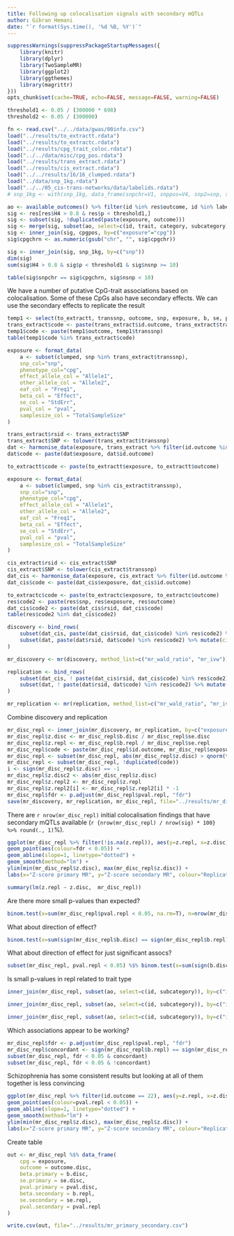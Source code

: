 ```yaml
---
title: Following up colocalisation signals with secondary mQTLs
author: Gibran Hemani
date: "`r format(Sys.time(), '%d %B, %Y')`"
---
```


```r
suppressWarnings(suppressPackageStartupMessages({
	library(knitr)
	library(dplyr)
	library(TwoSampleMR)
	library(ggplot2)
	library(ggthemes)
	library(magrittr)
}))
opts_chunk$set(cache=TRUE, echo=FALSE, message=FALSE, warning=FALSE)
```

```r
threshold1 <- 0.05 / (300000 * 698)
threshold2 <- 0.05 / (300000)

fn <- read.csv("../../data/gwas/00info.csv")
load("../results/to_extractt.rdata")
load("../results/to_extractc.rdata")
load("../results/cpg_trait_coloc.rdata")
load("../../data/misc/cpg_pos.rdata")
load("../results/trans_extract.rdata")
load("../results/cis_extract.rdata")
load("../../results/16/16_clumped.rdata")
load("../data/snp_1kg.rdata")
load("../../05_cis-trans-networks/data/labelids.rdata")
# snp_1kg <- with(snp_1kg, data_frame(snpchr=V1, snppos=V4, snp2=snp, snp=V2))

ao <- available_outcomes() %>% filter(id %in% res$outcome, id %in% labelids$id, access != "developer")
sig <- res[res$H4 > 0.8 & res$p < threshold1,]
sig <- subset(sig, !duplicated(paste(exposure, outcome)))
sig <- merge(sig, subset(ao, select=c(id, trait, category, subcategory)), by.x="outcome", by.y="id")
sig <- inner_join(sig, cpgpos, by=c("exposure"="cpg"))
sig$cpgchrn <- as.numeric(gsub("chr", "", sig$cpgchr))

sig <- inner_join(sig, snp_1kg, by=c("snp"))
dim(sig)
sum(sig$H4 > 0.8 & sig$p < threshold1 & sig$nsnp >= 10)

table(sig$snpchr == sig$cpgchrn, sig$nsnp < 10)

```

We have a number of putative CpG-trait associations based on colocalisation. Some of these CpGs also have secondary effects. We can use the secondary effects to replicate the result

```r

temp1 <- select(to_extractt, transsnp, outcome, snp, exposure, b, se, p, n)
trans_extract$code <- paste(trans_extract$id.outcome, trans_extract$transsnp)
temp1$code <- paste(temp1$outcome, temp1$transsnp)
table(temp1$code %in% trans_extract$code)

exposure <- format_data(
	a <- subset(clumped, snp %in% trans_extract$transsnp),
	snp_col="snp",
	phenotype_col="cpg",
	effect_allele_col = "Allele1",
	other_allele_col = "Allele2",
	eaf_col = "Freq1",
	beta_col = "Effect",
	se_col = "StdErr",
	pval_col = "pval",
	samplesize_col = "TotalSampleSize"
)

trans_extract$rsid <- trans_extract$SNP
trans_extract$SNP <- tolower(trans_extract$transsnp)
dat <- harmonise_data(exposure, trans_extract %>% filter(id.outcome %in% ao$id))
dat$code <- paste(dat$exposure, dat$id.outcome)

to_extractt$code <- paste(to_extractt$exposure, to_extractt$outcome)

exposure <- format_data(
	a <- subset(clumped, snp %in% cis_extract$transsnp),
	snp_col="snp",
	phenotype_col="cpg",
	effect_allele_col = "Allele1",
	other_allele_col = "Allele2",
	eaf_col = "Freq1",
	beta_col = "Effect",
	se_col = "StdErr",
	pval_col = "pval",
	samplesize_col = "TotalSampleSize"
)

cis_extract$rsid <- cis_extract$SNP
cis_extract$SNP <- tolower(cis_extract$transsnp)
dat_cis <- harmonise_data(exposure, cis_extract %>% filter(id.outcome %in% ao$id))
dat_cis$code <- paste(dat_cis$exposure, dat_cis$id.outcome)

to_extractc$code <- paste(to_extractc$exposure, to_extractc$outcome)
res$code2 <- paste(res$snp, res$exposure, res$outcome)
dat_cis$code2 <- paste(dat_cis$rsid, dat_cis$code)
table(res$code2 %in% dat_cis$code2)

discovery <- bind_rows(
	subset(dat_cis, paste(dat_cis$rsid, dat_cis$code) %in% res$code2) %>% mutate(cistrans="cis"),
	subset(dat, paste(dat$rsid, dat$code) %in% res$code2) %>% mutate(cistrans="trans")
)

mr_discovery <- mr(discovery, method_list=c("mr_wald_ratio", "mr_ivw"))

replication <- bind_rows(
	subset(dat_cis, ! paste(dat_cis$rsid, dat_cis$code) %in% res$code2) %>% mutate(cistrans="cis"),
	subset(dat, ! paste(dat$rsid, dat$code) %in% res$code2) %>% mutate(cistrans="trans")
)

mr_replication <- mr(replication, method_list=c("mr_wald_ratio", "mr_ivw"))
```

Combine discovery and replication

```r
mr_disc_repl <- inner_join(mr_discovery, mr_replication, by=c("exposure", "id.outcome"), suffix=c(".disc", ".repl"))
mr_disc_repl$z.disc <- mr_disc_repl$b.disc / mr_disc_repl$se.disc
mr_disc_repl$z.repl <- mr_disc_repl$b.repl / mr_disc_repl$se.repl
mr_disc_repl$code <- paste(mr_disc_repl$id.outcome, mr_disc_repl$exposure)
mr_disc_repl <- subset(mr_disc_repl, abs(mr_disc_repl$z.disc) > qnorm(threshold1, low=FALSE))
mr_disc_repl <- subset(mr_disc_repl, !duplicated(code))
i <- sign(mr_disc_repl$z.disc) == -1
mr_disc_repl$z.disc2 <- abs(mr_disc_repl$z.disc)
mr_disc_repl$z.repl2 <- mr_disc_repl$z.repl
mr_disc_repl$z.repl2[i] <- mr_disc_repl$z.repl2[i] * -1
mr_disc_repl$fdr <- p.adjust(mr_disc_repl$pval.repl, "fdr")
save(mr_discovery, mr_replication, mr_disc_repl, file="../results/mr_disc_repl.rdata")
```

There are `r nrow(mr_disc_repl)` initial colocalisation findings that have secondary mQTLs available (`r {nrow(mr_disc_repl) / nrow(sig) * 100} %>% round(., 1)`%). 


```r
ggplot(mr_disc_repl %>% filter(!is.na(z.repl)), aes(y=z.repl, x=z.disc)) +
geom_point(aes(colour=fdr < 0.05)) +
geom_abline(slope=1, linetype="dotted") +
geom_smooth(method="lm") +
ylim(min(mr_disc_repl$z.disc), max(mr_disc_repl$z.disc)) +
labs(x="Z-score primary MR", y="Z-score secondary MR", colour="Replication\nFDR < 0.05")

summary(lm(z.repl ~ z.disc,  mr_disc_repl))
```

Are there more small p-values than expected?

```r
binom.test(x=sum(mr_disc_repl$pval.repl < 0.05, na.rm=T), n=nrow(mr_disc_repl), p=0.05)
```

What about direction of effect?

```r
binom.test(x=sum(sign(mr_disc_repl$b.disc) == sign(mr_disc_repl$b.repl)), n=nrow(mr_disc_repl), p=0.5)
```

What about direction of effect for just significant assocs?

```r
subset(mr_disc_repl, pval.repl < 0.05) %$% binom.test(x=sum(sign(b.disc) == sign(b.repl)), n=length(pval.repl), p=0.5)
```

Is small p-values in repl related to trait type

```r
inner_join(mr_disc_repl, subset(ao, select=c(id, subcategory)), by=c("id.outcome"="id")) %$% summary(lm(z.repl ~ subcategory))
```

```r
inner_join(mr_disc_repl, subset(ao, select=c(id, subcategory)), by=c("id.outcome"="id")) %>% mutate(sig=pval.repl < 0.05) %$% summary(glm(sig ~ subcategory))
```

```r
inner_join(mr_disc_repl, subset(ao, select=c(id, subcategory)), by=c("id.outcome"="id")) %>% mutate(sig=pval.repl < 0.05, blood = subcategory %in% c("Haemotological", "Metal", "Protein")) %$% summary(glm(sig ~ blood))
```

Which associations appear to be working?

```r

mr_disc_repl$fdr <- p.adjust(mr_disc_repl$pval.repl, "fdr")
mr_disc_repl$concordant <- sign(mr_disc_repl$b.repl) == sign(mr_disc_repl$b.disc)
subset(mr_disc_repl, fdr < 0.05 & concordant)
subset(mr_disc_repl, fdr < 0.05 & !concordant)


```

Schizophrenia has some consistent results but looking at all of them together is less convincing

```r
ggplot(mr_disc_repl %>% filter(id.outcome == 22), aes(y=z.repl, x=z.disc)) +
geom_point(aes(colour=pval.repl < 0.05)) +
geom_abline(slope=1, linetype="dotted") +
geom_smooth(method="lm") +
ylim(min(mr_disc_repl$z.disc), max(mr_disc_repl$z.disc)) +
labs(x="Z-score primary MR", y="Z-score secondary MR", colour="Replication\np-value < 0.05")

```


Create table

```r
out <- mr_disc_repl %$% data_frame(
	cpg = exposure,
	outcome = outcome.disc,
	beta.primary = b.disc,
	se.primary = se.disc,
	pval.primary = pval.disc,
	beta.secondary = b.repl,
	se.secondary = se.repl,
	pval.secondary = pval.repl
)

write.csv(out, file="../results/mr_primary_secondary.csv")

```
	


